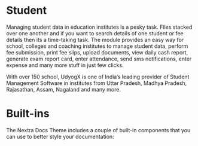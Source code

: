 # Student

Managing student data in education institutes is a pesky task. Files stacked over one another and if you want to search details of one student or fee details then its a time-taking task. The module provides an easy way for school, colleges and coaching institutes to manage student data, perform fee submission, print fee slips, upload documents, view daily cash report, generate exam report card, enter attendance, send sms notifications, enter expense and many more stuff in just few clicks.

With over 150 school, UdyogX is one of India’s leading provider of Student Management Software in institutes from Uttar Pradesh, Madhya Pradesh, Rajasathan, Assam, Nagaland and many more.

# Built-ins


The Nextra Docs Theme includes a couple of built-in components that you can use
to better style your documentation:

<Cards
    title="Bleed"
    href="/docs/docs-theme/built-ins/bleed"
  />
